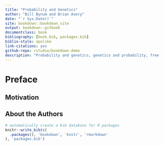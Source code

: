 ```yaml
--- 
title: "Probability and Genetics"
author: "Bill Bynum and Brian Avery"
date: "`r Sys.Date()`"
site: bookdown::bookdown_site
output: bookdown::gitbook
documentclass: book
bibliography: [book.bib, packages.bib]
biblio-style: apalike
link-citations: yes
github-repo: rstudio/bookdown-demo
description: "Probability and genetics, genetics and probability, free open-source book written in Rstudio with bookdown::gitbook."
---
```


# Preface {-}

## Motivation

## About the Authors

```r
# automatically create a bib database for R packages
knitr::write_bib(c(
  .packages(), 'bookdown', 'knitr', 'rmarkdown'
), 'packages.bib')
```
